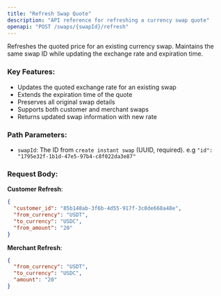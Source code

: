 ```yaml
---
title: "Refresh Swap Quote"
description: "API reference for refreshing a currency swap quote"
openapi: "POST /swaps/{swapId}/refresh"
---
```


Refreshes the quoted price for an existing currency swap. Maintains the same swap ID while updating the exchange rate and expiration time.

### Key Features:

- Updates the quoted exchange rate for an existing swap
- Extends the expiration time of the quote
- Preserves all original swap details
- Supports both customer and merchant swaps
- Returns updated swap information with new rate

### Path Parameters:

- `swapId`: The ID from `create instant swap` (UUID, required). e.g `"id": "1795e32f-1b1d-47e5-97b4-c8f022da3e87"`

### Request Body:

**Customer Refresh**:

```json
{
  "customer_id": "85b148ab-3f6b-4d55-917f-3c8de668a48e",
  "from_currency": "USDT",
  "to_currency": "USDC",
  "from_amount": "20"
}
```

**Merchant Refresh**:

```json
{
  "from_currency": "USDT",
  "to_currency": "USDC",
  "amount": "20"
}
```
